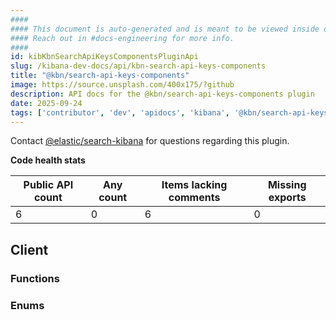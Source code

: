 ```yaml
---
####
#### This document is auto-generated and is meant to be viewed inside our experimental, new docs system.
#### Reach out in #docs-engineering for more info.
####
id: kibKbnSearchApiKeysComponentsPluginApi
slug: /kibana-dev-docs/api/kbn-search-api-keys-components
title: "@kbn/search-api-keys-components"
image: https://source.unsplash.com/400x175/?github
description: API docs for the @kbn/search-api-keys-components plugin
date: 2025-09-24
tags: ['contributor', 'dev', 'apidocs', 'kibana', '@kbn/search-api-keys-components']
---
```




Contact [@elastic/search-kibana](https://github.com/orgs/elastic/teams/search-kibana) for questions regarding this plugin.

**Code health stats**

| Public API count  | Any count | Items lacking comments | Missing exports |
|-------------------|-----------|------------------------|-----------------|
| 6 | 0 | 6 | 0 |

## Client

### Functions
<DocDefinitionList data={kbnSearchApiKeysComponentsObj.client.functions}/>

### Enums
<DocDefinitionList data={kbnSearchApiKeysComponentsObj.client.enums}/>

